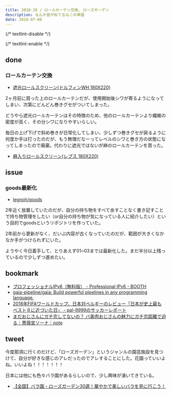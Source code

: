 ```yaml
---
title: 2018-28 / ロールカーテン交換, ローズガーデン
description: なんか音が似てるなこの単語
date: 2018-07-08
---
```


{/* textlint-disable */}


{/* textlint-enable */}

done
----

###  ロールカーテン交換

- [遮光ロールスクリーン(ドルフィンWH 180X220)](https://store.shopping.yahoo.co.jp/nitori-net/7430518.html)

2ヶ月前に買った上のロールカーテンだが、使用開始後シワが寄るようになってしまい、次第にどんどん巻きグセがついてしまった。

どうやら遮光ロールカーテンはその特徴のため、他のロールカーテンより繊維の密度が高く、その分シワになりやすいらしい。

毎日の上げ下げで斜め巻きが日常化してしまい、少しずつ巻きグセが戻るように何度か手は打ったのだが、もう無理だなーってレベルのシワと巻き方の状態になってしまったので廃棄。代わりに遮光ではないが麻のロールカーテンを買った。

- [麻入りロールスクリーン(レプス 180X220)](https://store.shopping.yahoo.co.jp/nitori-net/7430538.html)

issue
----

###  goods最新化

- [legnoh/goods](https://github.com/legnoh/goods)

2年近く放置していたのだが、自分の持ち物をすべて余すことなく書き記すことで持ち物管理をしたい（or自分の持ち物が気になっている人に紹介したい）という目的でgoodsというリポジトリを作っていた。

2年前から更新がなく、だいぶ内容が古くなっていたのだが、範囲が大きくなかなか手がつけられずにいた。

ようやく今日着手して、とりあえず01~03までは最新化した。まだ半分以上残っているので少しずつ進めたい。

bookmark
----

- [プロフェッショナルIPv6（無料版） - Professional IPv6 - BOOTH](https://professionalipv6.booth.pm/items/913273)
- [gaia-pipeline/gaia: Build powerful pipelines in any programming language.](https://github.com/gaia-pipeline/gaia)
- [2018年FIFAワールドカップ、日本対ベルギーのレビュー「日本が史上最もベスト８に近づいた日」 - pal-9999のサッカーレポート](http://pal-9999.hatenablog.com/entry/2018/07/07/211918)
- [まだおじさんにガチ恋してないの？ バ美肉おじさんの魅力にガチ恋距離で迫る｜薔薇宮ソーナ｜note](https://note.com/baramiyasona/n/n137479bd034f)

tweet
----

今度那須に行くのだけど、「ローズガーデン」というジャンルの園芸施設を見つけて、自分が好きな感じのアレだったのでアレすることにした。花園っていいよね。いいよね！！！！！！！

<X url="https://twitter.com/legnoh/status/1015604221842845697" />

日本には他にも色々バラ園があるらしいので、少し興味が湧いてきている。

- [【全国】バラ園・ローズガーデン30選！華やかで美しいバラを見に行こう！](https://www.jalan.net/news/article/162285/)
